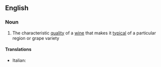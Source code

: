 ==English==

===Noun===
{{wikipedia}}
{{en-noun}}

# The characteristic [[quality]] of a [[wine]] that makes it [[typical]] of a particular region or grape variety

====Translations====
{{trans-top|quality of wine}}
* Italian: {{t+|it|tipicità|f}}
{{trans-mid}}
{{trans-bottom}}